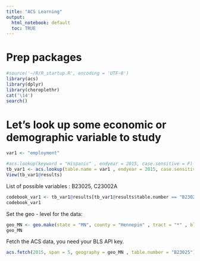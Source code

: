 ```yaml
---
title: "ACS Learning"
output: 
  html_notebook: default
  toc: TRUE
---
```


# Prep packages
```r
#source('~/R/R_startup.R', encoding = 'UTF-8')
library(acs)
library(dplyr)
library(choroplethr)
cat('\14')
search()

```

# Let's look up some economic or demographic variable to study
```r
var1 <- "employment"

#acs.lookup(keyword = "Hispanic" , endyear = 2015, case.sensitive = F)
tb_var1 <- acs.lookup(table.name = var1 , endyear = 2015, case.sensitive = F)
View(tb_var1@results)
```

List of possible variables : B23025, C23002A
```r
codebook_var1 <- tb_var1@results[tb_var1@results$table.number == "B23025",]
codebook_var1
```

Set the geo - level for the data:
```r
geo_MN <- geo.make(state = "MN", county = "Hennepin" , tract = "*" , block.group = "*")
geo_MN
```

Fetch the ACS data, you need your BLS API key.
```r

acs.fetch(2015, span = 5, geography = geo_MN , table.number = "B23025") # col.names = "pretty"
```


